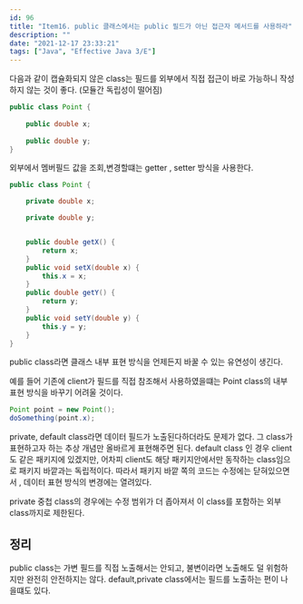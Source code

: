 ```yaml
---
id: 96
title: "Item16. public 클래스에서는 public 필드가 아닌 접근자 메서드를 사용하라"
description: ""
date: "2021-12-17 23:33:21"
tags: ["Java", "Effective Java 3/E"]
---
```

다음과 같이 캡슐화되지 않은 class는 필드를 외부에서 직접 접근이 바로 가능하니 작성하지 않는 것이 좋다. (모듈간 독립성이 떨어짐)

```java
public class Point {
    
    public double x;
    
    public double y;
}
```



외부에서 멤버필드 값을 조회,변경할떄는 getter , setter 방식을 사용한다. 

```java
public class Point {

    private double x;

    private double y;


    public double getX() {
        return x;
    }
    public void setX(double x) {
        this.x = x;
    }
    public double getY() {
        return y;
    }
    public void setY(double y) {
        this.y = y;
    }
}

```

public class라면 클래스 내부 표현 방식을 언제든지 바꿀 수 있는 유연성이 생긴다.

예를 들어 기존에 client가 필드를 직접 참조해서 사용하였을떄는 Point class의 내부 표현 방식을 바꾸기 어려울 것이다. 

```java
Point point = new Point();
doSomething(point.x);
```

private, default class라면 데이터 필드가 노출된다하더라도 문제가 없다. 그 class가 표현하고자 하는 추상 개념만 올바르게 표현해주면 된다. 
default class 인 경우 client도 같은 패키지에 있겠지만, 어차피 client도 해당 패키지안에서만 동작하는 class임으로 패키지 바깥과는 독립적이다. 
따라서 패키지 바깥 쪽의 코드는 수정에는 닫혀있으면서 , 데이터 표현 방식의 변경에는 열려있다. 


private 중첩 class의 경우에는 수정 범위가 더 좁아져서 이 class를 포함하는 외부class까지로 제한된다. 


## 정리 

public class는 가변 필드를 직접 노출해서는 안되고, 불변이라면 노출해도 덜 위험하지만 완전히 안전하지는 않다. 
default,private class에서는 필드를 노출하는 편이 나을떄도 있다.
